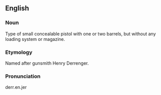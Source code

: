 ==English==
===Noun===
Type of small concealable pistol with one or two barrels, but without any loading system or magazine.
===Etymology===
Named after gunsmith Henry Derrenger.
===Pronunciation===
derr.en.jer